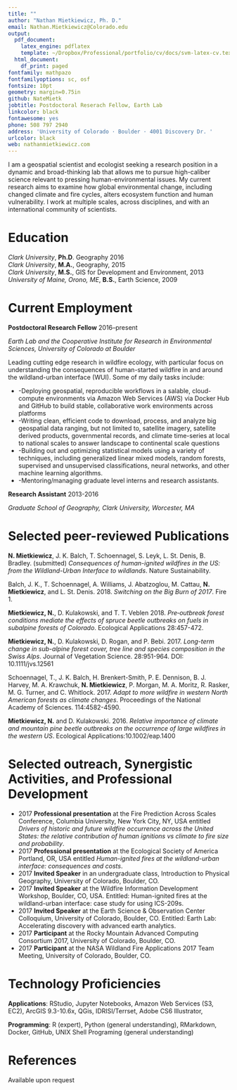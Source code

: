 ```yaml
---
title: ""
author: "Nathan Mietkiewicz, Ph. D."
email: Nathan.Mietkiewicz@Colorado.edu
output:
  pdf_document:
    latex_engine: pdflatex
    template: ~/Dropbox/Professional/portfolio/cv/docs/svm-latex-cv.tex
  html_document:
    df_print: paged
fontfamily: mathpazo
fontfamilyoptions: sc, osf
fontsize: 10pt
geometry: margin=0.75in
github: NateMietk
jobtitle: Postdoctoral Reserach Fellow, Earth Lab
linkcolor: black
fontawesome: yes
phone: 508 797 2940
address: 'University of Colorado · Boulder · 4001 Discovery Dr. '
urlcolor: black
web: nathanmietkiewicz.com
---
```

I am a geospatial scientist and ecologist seeking a research position in a dynamic and broad-thinking lab that allows me to pursue high-caliber science relevant to pressing human-environmental issues. My current research aims to examine how global environmental change, including changed climate and fire cycles, alters ecosystem function and human vulnerability.  I work at multiple scales, across disciplines, and with an international community of scientists. 

# Education
*Clark University*, **Ph.D**. Geography \hfill 2016 \
*Clark University*, **M.A.**, Geography, \hfill 2015 \
*Clark University*, **M.S.**, GIS for Development and Environment, \hfill 2013 \
*University of Maine, Orono, ME*, **B.S.**, Earth Science, \hfill 2009

# Current Employment
**Postdoctoral Research Fellow** \hfill 2016--present

*Earth Lab and the Cooperative Institute for Research in Environmental Sciences, University of Colorado at Boulder*

Leading cutting edge research in wildfire ecology, with particular focus on understanding the consequences of human-started wildfire in and around the wildland-urban interface (WUI). Some of my daily tasks include:

- -Deploying geospatial, reproducible workflows in a salable, cloud-compute environments via Amazon Web Services (AWS) via Docker Hub and GitHub to build stable, collaborative work environments across platforms
- -Writing clean, efficient code to download, process, and analyze big geospatial data ranging, but not limited to, satellite imagery, satellite derived products, governmental records, and climate time-series at local to national scales to answer landscape to continental scale questions
- -Building out and optimizing statistical models using a variety of techniques, including generalized linear mixed models, random forests, supervised and unsupervised classifications, neural networks, and other machine learning algorithms.
- -Mentoring/managing graduate level interns and research assistants.

**Research Assistant** \hfill 2013-2016

*Graduate School of Geography, Clark University, Worcester, MA*




# Selected peer-reviewed Publications 

**N. Mietkiewicz**, J. K. Balch, T. Schoennagel, S. Leyk, L. St. Denis, B. Bradley. (submitted) *Consequences of human-ignited wildfires in the US: from the Wildland-Urban Interface to wildlands*. Nature Sustainability.

Balch, J. K., T. Schoennagel, A. Williams, J. Abatzoglou, M. Cattau, **N. Mietkiewicz**, and L. St. Denis. 2018. *Switching on the Big Burn of 2017*. Fire 1.

**Mietkiewicz, N.**, D. Kulakowski, and T. T. Veblen 2018. *Pre‐outbreak forest conditions mediate the effects of spruce beetle outbreaks on fuels in subalpine forests of Colorado*. Ecological Applications 28:457-472.

**Mietkiewicz, N.**, D. Kulakowski, D. Rogan, and P. Bebi. 2017. *Long-term change in sub-alpine forest cover, tree line and species composition in the Swiss Alps*. Journal of Vegetation Science. 28:951-964. DOI: 10.1111/jvs.12561

Schoennagel, T., J. K. Balch, H. Brenkert-Smith, P. E. Dennison, B. J. Harvey, M. A. Krawchuk, **N. Mietkiewicz**, P. Morgan, M. A. Moritz, R. Rasker, M. G. Turner, and C. Whitlock. 2017. *Adapt to more wildfire in western North American forests as climate changes*. Proceedings of the National Academy of Sciences. 114:4582-4590.

**Mietkiewicz, N.** and D. Kulakowski. 2016. *Relative importance of climate and mountain pine beetle outbreaks on the occurrence of large wildfires in the western US*. Ecological Applications:10.1002/eap.1400

# Selected outreach, Synergistic Activities, and Professional Development

- 2017 **Professional presentation** at the Fire Prediction Across Scales Conference, Columbia University, New York City, NY, USA entitled *Drivers of historic and future wildfire occurrence across the United States: the relative contribution of human ignitions vs climate to fire size and probability*.
- 2017 **Professional presentation** at the Ecological Society of America Portland, OR, USA entitled *Human-ignited fires at the wildland-urban interface: consequences and costs*.
- 2017 **Invited Speaker** in an undergraduate class, Introduction to Physical Geography, University of Colorado, Boulder, CO.
- 2017 **Invited Speaker** at the Wildfire Information Development Workshop, Boulder, CO, USA. Entitled: Human-ignited fires at the wildland-urban interface: case study for using ICS-209s.
- 2017 **Invited Speaker** at the Earth Science & Observation Center Colloquium, University of Colorado, Boulder, CO. Entitled: Earth Lab: Accelerating discovery with advanced earth analytics.
- 2017 **Participant** at the Rocky Mountain Advanced Computing Consortium 2017, University of Colorado, Boulder, CO.
- 2017 **Participant** at the NASA Wildland Fire Applications 2017 Team Meeting, University of Colorado, Boulder, CO.

# Technology Proficiencies

**Applications**: RStudio, Jupyter Notebooks, Amazon Web Services (S3, EC2), ArcGIS 9.3-10.6x, QGis, IDRISI/Terrset, Adobe CS6 Illustrator, 

**Programming**: R (expert), Python (general understanding), RMarkdown, Docker, GitHub, UNIX Shell Programing (general understanding)

# References

Available upon request
